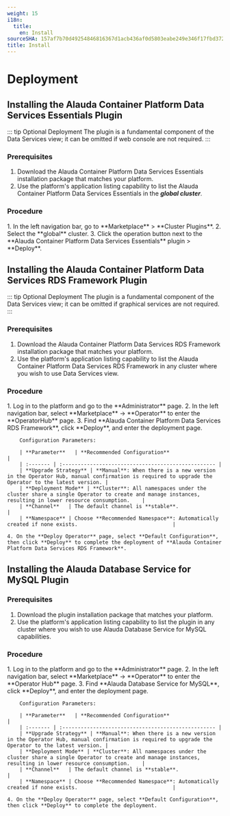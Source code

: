 ```yaml
---
weight: 15
i18n:
  title:
    en: Install
sourceSHA: 157af7b70d49254846816367d1acb436af0d5803eabe249e346f17fbd372a842
title: Install
---
```


# Deployment

## Installing the Alauda Container Platform Data Services Essentials Plugin

::: tip Optional Deployment
The plugin is a fundamental component of the Data Services view; it can be omitted if web console are not required.
:::

### Prerequisites

1. Download the Alauda Container Platform Data Services Essentials installation package that matches your platform.
2. Use the platform's application listing capability to list the Alauda Container Platform Data Services Essentials in the ***global cluster***.

### Procedure

<Tabs>
  <Tab label="Web Console">
    1. In the left navigation bar, go to **Marketplace** > **Cluster Plugins**.
    2. Select the **global** cluster.
    3. Click the operation button next to the **Alauda Container Platform Data Services Essentials** plugin > **Deploy**.
  </Tab>
</Tabs>

## Installing the Alauda Container Platform Data Services RDS Framework Plugin

::: tip Optional Deployment
The plugin is a fundamental component of the Data Services view; it can be omitted if graphical services are not required.
:::

### Prerequisites

1. Download the Alauda Container Platform Data Services RDS Framework installation package that matches your platform.
2. Use the platform's application listing capability to list the Alauda Container Platform Data Services RDS Framework in any cluster where you wish to use Data Services view.

### Procedure

<Tabs>
  <Tab label="Web Console">
    1. Log in to the platform and go to the **Administrator** page.
    2. In the left navigation bar, select **Marketplace** -> **Operator** to enter the **OperatorHub** page.
    3. Find **Alauda Container Platform Data Services RDS Framework**, click **Deploy**, and enter the deployment page.

        Configuration Parameters:

        | **Parameter**   | **Recommended Configuration**                                            |
        | :------- | :-------------------------------------------------- |
        | **Upgrade Strategy** | **Manual**: When there is a new version in the Operator Hub, manual confirmation is required to upgrade the Operator to the latest version. |
        | **Deployment Mode** | **Cluster**: All namespaces under the cluster share a single Operator to create and manage instances, resulting in lower resource consumption.    |
        | **Channel**   | The default channel is **stable**.                           |
        | **Namespace** | Choose **Recommended Namespace**: Automatically created if none exists.                               |

    4. On the **Deploy Operator** page, select **Default Configuration**, then click **Deploy** to complete the deployment of **Alauda Container Platform Data Services RDS Framework**.
  </Tab>
</Tabs>

## Installing the Alauda Database Service for MySQL Plugin

### Prerequisites

1. Download the plugin installation package that matches your platform.
2. Use the platform's application listing capability to list the plugin in any cluster where you wish to use Alauda Database Service for MySQL capabilities.

### Procedure

<Tabs>
  <Tab label="Web Console">
    1. Log in to the platform and go to the **Administrator** page.
    2. In the left navigation bar, select **Marketplace** -> **Operator** to enter the **Operator Hub** page.
    3. Find **Alauda Database Service for MySQL**, click **Deploy**, and enter the deployment page.

        Configuration Parameters:

        | **Parameter**   | **Recommended Configuration**                                            |
        | :------- | :-------------------------------------------------- |
        | **Upgrade Strategy** | **Manual**: When there is a new version in the Operator Hub, manual confirmation is required to upgrade the Operator to the latest version. |
        | **Deployment Mode** | **Cluster**: All namespaces under the cluster share a single Operator to create and manage instances, resulting in lower resource consumption.    |
        | **Channel**   | The default channel is **stable**.                           |
        | **Namespace** | Choose **Recommended Namespace**: Automatically created if none exists.                               |

    4. On the **Deploy Operator** page, select **Default Configuration**, then click **Deploy** to complete the deployment.
  </Tab>
</Tabs>
